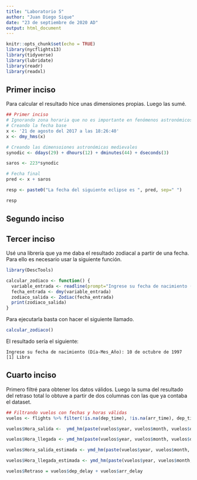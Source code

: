 ```yaml
---
title: "Laboratorio 5"
author: "Juan Diego Sique"
date: "23 de septiembre de 2020 AD"
output: html_document
---
```


```r
knitr::opts_chunk$set(echo = TRUE)
library(nycflights13)
library(tidyverse)
library(lubridate)
library(readr)
library(readxl)
```

## Primer inciso

Para calcular el resultado hice unas dimensiones propias. Luego las sumé.

```r
## Primer inciso
# Ignorando zona horaria que no es importante en fenómenos astronómicos
# Creando la fecha base
x <- '21 de agosto del 2017 a las 18:26:40'
x <- dmy_hms(x)

# Creando las dimensoiones astronómicas medievales
synodic <- ddays(29) + dhours(12) + dminutes(44) + dseconds(3)

saros <- 223*synodic

# Fecha final 
pred <- x + saros

resp <- paste0("La fecha del siguiente eclipse es ", pred, sep=" ")

resp
```

## Segundo inciso



## Tercer inciso

Usé una librería que ya me daba el resultado zodiacal a partir de una fecha. Para ello es necesario usar la siguiente función.

```r
library(DescTools)

calcular_zodiaco <- function() {
  variable_entrada <- readline(prompt="Ingrese su fecha de nacimiento (Día-Mes_Año): ")
  fecha_entrada <- dmy(variable_entrada)
  zodiaco_salida <- Zodiac(fecha_entrada)
  print(zodiaco_salida)
}
```


Para ejecutarla basta con hacer el siguiente llamado.

```r

calcular_zodiaco()
```

El resultado sería el siguiente:
```
Ingrese su fecha de nacimiento (Día-Mes_Año): 10 de octubre de 1997
[1] Libra
```


## Cuarto inciso

Primero filtré para obtener los datos válidos. Luego la suma del resultado del retraso total lo obtuve a partir de dos columnas con las que ya contaba el dataset.

```r

## Filtrando vuelos con fechas y horas válidas
vuelos <- flights %>% filter(!is.na(dep_time), !is.na(arr_time), dep_time >= 100, arr_time >=100)

vuelos$Hora_salida <-  ymd_hm(paste(vuelos$year, vuelos$month, vuelos$day, vuelos$dep_time %/% 100, ':', vuelos$dep_time %% 100))

vuelos$Hora_llegada <- ymd_hm(paste(vuelos$year, vuelos$month, vuelos$day, vuelos$arr_time %/% 100, ':', vuelos$arr_time %% 100))

vuelos$Hora_salida_estimada <- ymd_hm(paste(vuelos$year, vuelos$month, vuelos$day, vuelos$sched_dep_time %/% 100, ':', vuelos$sched_dep_time %% 100))

vuelos$Hora_llegada_estimada <- ymd_hm(paste(vuelos$year, vuelos$month, vuelos$day, vuelos$sched_arr_time %/% 100, ':', vuelos$sched_arr_time %% 100))

vuelos$Retraso = vuelos$dep_delay + vuelos$arr_delay
```

